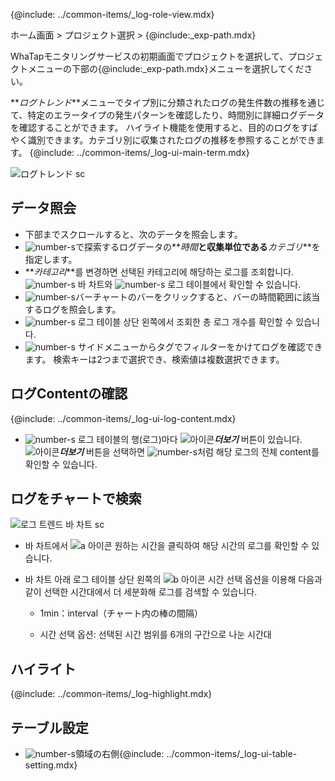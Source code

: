 {@include: ../common-items/_log-role-view.mdx}

ホーム画面 > プロジェクト選択 > {@include:\_exp-path.mdx}

WhaTapモニタリングサービスの初期画面でプロジェクトを選択して、プロジェクトメニューの下部の{@include:\_exp-path.mdx}メニューを選択してください。 

**_ログトレンド_**メニューでタイプ別に分類されたログの発生件数の推移を通じて、特定のエラータイプの発生パターンを確認したり、時間別に詳細ログデータを確認することができます。 ハイライト機能を使用すると、目的のログをすばやく識別できます。カテゴリ別に収集されたログの推移を参照することができます。 {@include: ../common-items/_log-ui-main-term.mdx}

![ログトレンド sc](/img/log-trend.png) 

## データ照会

-   下部までスクロールすると、次のデータを照会します。
-   ![number-s](/img/number-01.png)で探索するログデータの**_時間_**と収集単位である**_カテゴリ_**を指定します。
-   **_카테고리_**를 변경하면 선택된 카테고리에 해당하는 로그를 조회합니다. ![number-s](/img/number-02.png) 바 차트와 ![number-s](/img/number-03.png) 로그 테이블에서 확인할 수 있습니다.
-   ![number-s](/img/number-02.png)バーチャートのバーをクリックすると、バーの時間範囲に該当するログを照会します。 
-   ![number-s](/img/number-03.png) 로그 테이블 상단 왼쪽에서 조회한 총 로그 개수를 확인할 수 있습니다.
-   ![number-s](/img/number-04.png) サイドメニューからタグでフィルターをかけてログを確認できます。 検索キーは2つまで選択でき、検索値は複数選択できます。

## ログContentの確認

{@include: ../common-items/_log-ui-log-content.mdx} 

-   ![number-s](/img/number-03.png) 로그 테이블의 행(로그)마다 ![아이콘](/img/ic-caret-right.svg)**_더보기_** 버튼이 있습니다. ![아이콘](/img/ic-caret-right.svg)**_더보기_** 버튼을 선택하면 ![number-s](/img/number-05.png)처럼 해당 로그의 전체 content를 확인할 수 있습니다.

## ログをチャートで検索

![로그 트렌드 바 차트 sc](/img/log-trend-bar.png)

-   바 차트에서 ![a 아이콘](/img/char-a.svg) 원하는 시간을 클릭하여 해당 시간의 로그를 확인할 수 있습니다.

-   바 차트 아래 로그 테이블 상단 왼쪽의 ![b 아이콘](/img/char-b.svg) 시간 선택 옵션을 이용해 다음과 같이 선택한 시간대에서 더 세분화해 로그를 검색할 수 있습니다.

    -   1min：interval（チャート内の棒の間隔）

    -   시간 선택 옵션: 선택된 시간 범위를 6개의 구간으로 나눈 시간대

## ハイライト

{@include: ../common-items/_log-highlight.mdx}

## テーブル設定

-   ![number-s](/img/number-03.png)領域の右側{@include: ../common-items/_log-ui-table-setting.mdx} 
